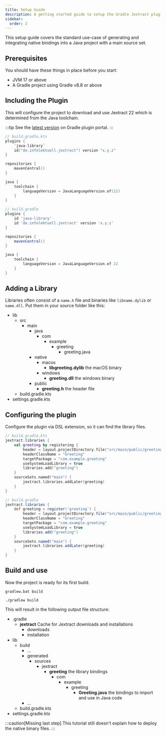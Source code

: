 ```yaml
---
title: Setup Guide
description: A getting started guide to setup the Gradle Jextract plugin
sidebar:
  order: 2
---
```


This setup guide covers the standard use-case of generating and integrating native bindings into a Java project with a main source set.

## Prerequisites

You should have these things in place before you start:

- JVM 17 or above
- A Gradle project using Gradle v8.8 or above

## Including the Plugin

This will configure the project to download and use Jextract 22 which is determined from the Java toolchain.

:::tip
See the [latest version](https://plugins.gradle.org/plugin/de.infolektuell.jextract) on Gradle plugin portal.
:::

<Tabs syncKey="dsl">
<TabItem label="Kotlin">

```kts
// build.gradle.kts
plugins {
    `java-library`
    id("de.infolektuell.jextract") version "x.y.z"
}

repositories {
    mavenCentral()
}

java {
    toolchain {
        languageVersion = JavaLanguageVersion.of(22)
    }
}
```

</TabItem>
<TabItem label="Groovy">

```groovy
// build.gradle
plugins {
    id 'java-library'
    id 'de.infolektuell.jextract' version 'x.y.z'
}

repositories {
    mavenCentral()
}

java {
    toolchain {
        languageVersion = JavaLanguageVersion.of 22
    }
}
```

</TabItem>
</Tabs>

## Adding a Library

Libraries often consist of a `name.h` file and binaries like `libname.dylib` or `name.dll`.
Put them in your source folder like this:

<FileTree>

- lib
  - src
    - main
      - java
        - com
          - example
            - greeting
              - greeting.java
      - native
        - macos
          - **libgreeting.dylib** the macOS binary
        - windows
          - **greeting.dll** the windows binary
      - public
        - **greeting.h** the header file
  - build.gradle.kts
- settings.gradle.kts

</FileTree>

## Configuring the plugin

Configure the plugin via DSL extension, so it can find the library files.

<Tabs syncKey="dsl">
<TabItem label="Kotlin">

```kts
// build.gradle.kts
jextract.libraries {
    val greeting by registering {
        header = layout.projectDirectory.file("src/main/public/greeting.h")
        headerClassName = "Greeting"
        targetPackage = "com.example.greeting"
        useSystemLoadLibrary = true
        libraries.add("greeting")
    }
    sourceSets.named("main") {
        jextract.libraries.addLater(greeting)
    }
}
```

</TabItem>
<TabItem label="Groovy">

```groovy
// build.gradle
jextract.libraries {
    def greeting = register('greeting') {
        header = layout.projectDirectory.file("src/main/public/greeting.h")
        headerClassName = "Greeting"
        targetPackage = "com.example.greeting"
        useSystemLoadLibrary = true
        libraries.add("greeting")
    }
    sourceSets.named("main") {
        jextract.libraries.addLater(greeting)
    }
}
```

</TabItem>
</Tabs>

## Build and use

Now the project is ready for its first build.

<Tabs syncKey="os">
<TabItem label="Windows">

```shell title="Building the project"
gradlew.bat build
```

</TabItem>
<TabItem label="Linux">

```shell title="Building the project"
./gradlew build
```

</TabItem>
</Tabs>

This will result in the following output file structure:

<FileTree>

- .gradle
  - **jextract** Cache for Jextract downloads and installations
    - downloads
    - installation
- lib
  - build
    - ...
    - generated
      - sources
        - jextract
          - **greeting** the library bindings
            - com
              - example
                - greeting
                  - **Greeting.java** the bindings to import and use in Java code
    - ...
  - build.gradle.kts
- settings.gradle.kts

</FileTree>

:::caution[Missing last step]
This tutorial still doesn't explain how to deploy the native binary files.
:::
